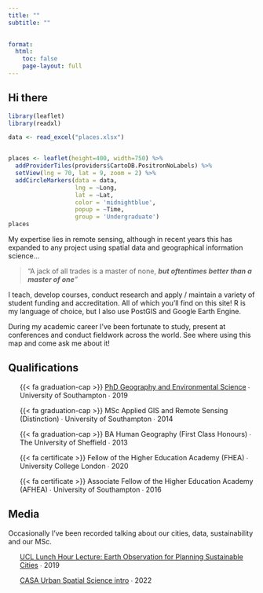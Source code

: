 ```yaml
---
title: ""
subtitle: ""

  
format: 
  html: 
    toc: false
    page-layout: full
---
```


## Hi there
::: grid
::: {#me-1 .g-col-6}
```r

library(leaflet)
library(readxl)

data <- read_excel("places.xlsx")


places <- leaflet(height=400, width=750) %>% 
  addProviderTiles(providers$CartoDB.PositronNoLabels) %>% 
  setView(lng = 70, lat = 9, zoom = 2) %>% 
  addCircleMarkers(data = data,
                   lng = ~Long,
                   lat = ~Lat,
                   color = 'midnightblue',
                   popup = ~Time,
                   group = 'Undergraduate') 
places


```

:::

::: {#me-2 .g-col-6}
My expertise lies in remote sensing, although in recent years this has expanded to any project using spatial data and geographical information science...

> "A jack of all trades is a master of none, ***but oftentimes better than a master of one**"*

I teach, develop courses, conduct research and apply / maintain a variety of student funding and accreditation. All of which you'll find on this site! R is my language of choice, but I also use PostGIS and Google Earth Engine.

During my academic career I've been fortunate to study, present at conferences and conduct fieldwork across the world. See where using this map and come ask me about it!


:::
:::

## Qualifications

::: grid
::: {#me-1 .g-col-6}

<ul>{{< fa graduation-cap >}} [PhD Geography and Environmental Science](https://eprints.soton.ac.uk/432276/) ∙ University of Southampton ∙ 2019</ul>

<ul>{{< fa graduation-cap >}} MSc Applied GIS and Remote Sensing (Distinction) ∙ University of Southampton ∙ 2014</ul>

<ul>{{< fa graduation-cap >}} BA Human Geography (First Class Honours) ∙ The University of Sheffield ∙ 2013</ul>
:::

::: {#me-2 .g-col-6}
<ul>{{< fa certificate >}} Fellow of the Higher Education Academy (FHEA) ∙ University College London ∙ 2020</ul>

<ul>{{< fa certificate >}} Associate Fellow of the Higher Education Academy (AFHEA) ∙ University of Southampton ∙ 2016</ul>

:::
:::

<!-- end grid -->

## Media

Occasionally I've been recorded talking about our cities, data, sustainability and our MSc.  

::: grid
::: {#me-1 .g-col-6}

<ul> <i class="fa-solid fa-video"></i> [UCL Lunch Hour Lecture: Earth Observation for Planning Sustainable Cities](https://www.youtube.com/watch?v=Rm77JXodreE) ∙ 2019</ul>
:::

::: {#me-2 .g-col-6}

<ul> <i class="fa-solid fa-video"></i> [CASA Urban Spatial Science intro](https://www.youtube.com/watch?v=b7kKL2wbsT4) ∙ 2022</ul>

:::
:::

<!-- end grid -->
